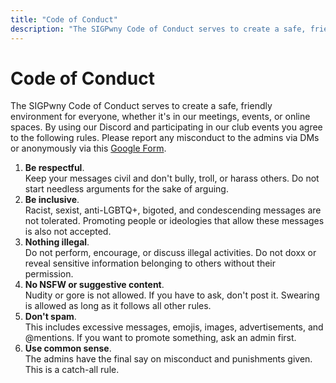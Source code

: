 ```yaml
---
title: "Code of Conduct"
description: "The SIGPwny Code of Conduct serves to create a safe, friendly environment for everyone, whether it's in our meetings, events, or online spaces"
---
```


# Code of Conduct

The SIGPwny Code of Conduct serves to create a safe, friendly environment for everyone, whether it's in our meetings, events, or online spaces. By using our Discord and participating in our club events you agree to the following rules. Please report any misconduct to the admins via DMs or anonymously via this [Google Form](https://forms.gle/PGdwxrCFgDQRM9oX6).

1. **Be respectful**.  
Keep your messages civil and don't bully, troll, or harass others. Do not start needless arguments for the sake of arguing.
2. **Be inclusive**.  
Racist, sexist, anti-LGBTQ+, bigoted, and condescending messages are not tolerated. Promoting people or ideologies that allow these messages is also not accepted.
3. **Nothing illegal**.  
Do not perform, encourage, or discuss illegal activities. Do not doxx or reveal sensitive information belonging to others without their permission.
4. **No NSFW or suggestive content**.  
Nudity or gore is not allowed. If you have to ask, don't post it. Swearing is allowed as long as it follows all other rules.
5. **Don't spam**.  
This includes excessive messages, emojis, images, advertisements, and @mentions. If you want to promote something, ask an admin first.
6. **Use common sense**.  
The admins have the final say on misconduct and punishments given. This is a catch-all rule.
